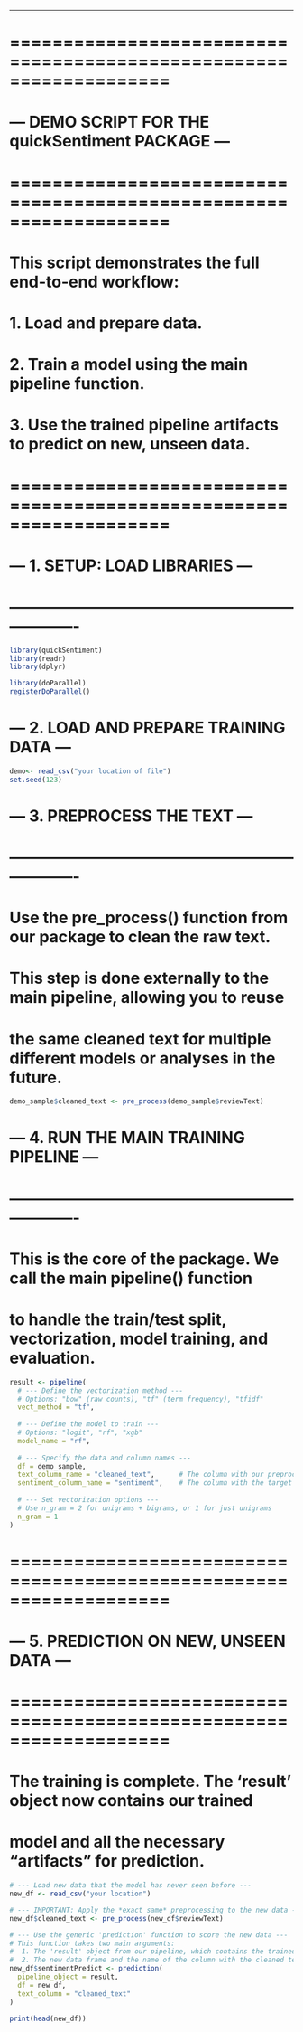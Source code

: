 ---
# ===================================================================
# --- DEMO SCRIPT FOR THE quickSentiment PACKAGE ---
# ===================================================================
# This script demonstrates the full end-to-end workflow:
# 1. Load and prepare data.
# 2. Train a model using the main pipeline function.
# 3. Use the trained pipeline artifacts to predict on new, unseen data.
# ===================================================================

# --- 1. SETUP: LOAD LIBRARIES ---
# -------------------------------------------------------------------
```r
library(quickSentiment)
library(readr)
library(dplyr)
```

```r
library(doParallel)
registerDoParallel()
```

# --- 2. LOAD AND PREPARE TRAINING DATA ---
```r
demo<- read_csv("your location of file")
set.seed(123)
```

# --- 3. PREPROCESS THE TEXT ---
# -------------------------------------------------------------------
# Use the pre_process() function from our package to clean the raw text.
# This step is done externally to the main pipeline, allowing you to reuse
# the same cleaned text for multiple different models or analyses in the future.


```r
demo_sample$cleaned_text <- pre_process(demo_sample$reviewText)
```

# --- 4. RUN THE MAIN TRAINING PIPELINE ---
# -------------------------------------------------------------------
# This is the core of the package. We call the main pipeline() function
# to handle the train/test split, vectorization, model training, and evaluation.

```r
result <- pipeline(
  # --- Define the vectorization method ---
  # Options: "bow" (raw counts), "tf" (term frequency), "tfidf"
  vect_method = "tf",
  
  # --- Define the model to train ---
  # Options: "logit", "rf", "xgb"
  model_name = "rf",
  
  # --- Specify the data and column names ---
  df = demo_sample,
  text_column_name = "cleaned_text",      # The column with our preprocessed text
  sentiment_column_name = "sentiment",    # The column with the target variable
  
  # --- Set vectorization options ---
  # Use n_gram = 2 for unigrams + bigrams, or 1 for just unigrams
  n_gram = 1
)
```
# ===================================================================
# --- 5. PREDICTION ON NEW, UNSEEN DATA ---
# ===================================================================
# The training is complete. The 'result' object now contains our trained
# model and all the necessary "artifacts" for prediction.
```r
# --- Load new data that the model has never seen before ---
new_df <- read_csv("your location")

# --- IMPORTANT: Apply the *exact same* preprocessing to the new data ---
new_df$cleaned_text <- pre_process(new_df$reviewText)

# --- Use the generic 'prediction' function to score the new data ---
# This function takes two main arguments:
#  1. The 'result' object from our pipeline, which contains the trained model and templates.
#  2. The new data frame and the name of the column with the cleaned text.
new_df$sentimentPredict <- prediction(
  pipeline_object = result,
  df = new_df,
  text_column = "cleaned_text"
)

print(head(new_df))
```

